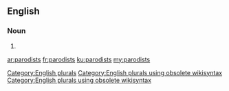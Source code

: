 ==English==

===Noun===
{{head|en}}

# {{plural of|parodist}}

[[Category:English plurals]][[Category:English plurals using obsolete wikisyntax]][[Category:English plurals using obsolete wikisyntax]]

[[ar:parodists]]
[[fr:parodists]]
[[ku:parodists]]
[[my:parodists]]